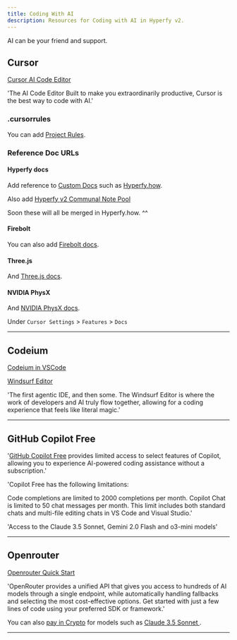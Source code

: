 ```yaml
---
title: Coding With AI
description: Resources for Coding with AI in Hyperfy v2.
---
```



<Aside type="tip">AI can be your friend and support.</Aside>


## Cursor

[Cursor AI Code Editor](https://www.cursor.com/)


'The AI Code Editor
Built to make you extraordinarily productive,
Cursor is the best way to code with AI.'

### .cursorrules

You can add [Project Rules](https://docs.cursor.com/context/rules-for-ai).


### Reference Doc URLs

#### Hyperfy docs
Add reference to [Custom Docs](https://docs.cursor.com/context/@-symbols/@-docs#docs) such as [Hyperfy.how](https://hyperfy.how/).

Also add [Hyperfy v2 Communal Note Pool](https://hackmd.io/@metamike/hyperfy-communal-note-pool)

Soon these will all be merged in Hyperfy.how. ^^

#### Firebolt
You can also add [Firebolt docs](https://firebolt.dev/docs).

#### Three.js
And [Three.js docs](https://threejs.org/docs/).

#### NVIDIA PhysX
And [NVIDIA PhysX docs](https://nvidia-omniverse.github.io/PhysX/physx/5.5.1/index.html).


Under `Cursor Settings` > `Features` > `Docs`


---

## Codeium

[Codeium in VSCode](https://codeium.com/vscode_tutorial)

[Windsurf Editor](https://codeium.com/windsurf)


'The first agentic IDE, and then some. The Windsurf Editor is where the work of developers and AI truly flow together, allowing for a coding experience that feels like literal magic.'

---

## GitHub Copilot Free

'[GitHub Copilot Free](https://docs.github.com/en/copilot/managing-copilot/managing-copilot-as-an-individual-subscriber/about-github-copilot-free) provides limited access to select features of Copilot, allowing you to experience AI-powered coding assistance without a subscription.'

'Copilot Free has the following limitations:

Code completions are limited to 2000 completions per month.
Copilot Chat is limited to 50 chat messages per month. This limit includes both standard chats and multi-file editing chats in VS Code and Visual Studio.'

'Access to the Claude 3.5 Sonnet, Gemini 2.0 Flash and o3-mini models'


---

## Openrouter

[Openrouter Quick Start](https://openrouter.ai/docs/quickstart)

'OpenRouter provides a unified API that gives you access to hundreds of AI models through a single endpoint, while automatically handling fallbacks and selecting the most cost-effective options. Get started with just a few lines of code using your preferred SDK or framework.'

You can also [pay in Crypto](https://openrouter.ai/docs/use-cases/crypto-api) for models such as [Claude 3.5 Sonnet ](https://openrouter.ai/anthropic/claude-3.5-sonnet).

---

